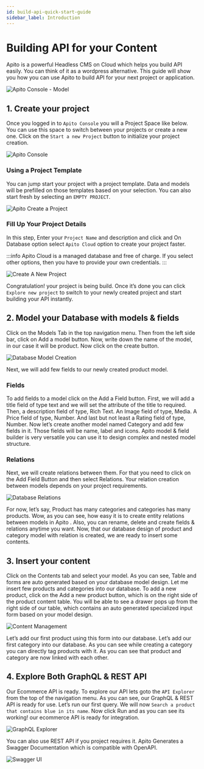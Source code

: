 ```yaml
---
id: build-api-quick-start-guide
sidebar_label: Introduction
---
```


# Building API for your Content


Apito is a powerful Headless CMS on Cloud which helps you build API easily. You can think of it as a wordpress alternative.
This guide will show you how you can use Apito to build API for your next project or application.

<div style={{height: '20px'}} />

![Apito Console - Model](https://cdn.apito.io/media/shikho_website_v2_8ma77/30RCY24Q15_Apito_Console___Model.png)


## 1. Create your project

Once you logged in to `Apito Console` you will a Project Space like below. You can use this space to switch between your projects or create a new one.
Click on the `Start a new Project` button to initialize your project creation.

![Apito Console](https://cdn.apito.io/media/apito_documentation/MU3X8AXROW_Apito_Console___Empty_Project_Space.png)

### Using a Project Template

You can jump start your project with a project template. Data and models will be prefilled on those templates based on your selection.
You can also start fresh by selecting an `EMPTY PROJECT`.

![Apito Create a Project](https://cdn.apito.io/media/apito_documentation/DJU053J2LY_Apito_Console___New_Project_Template.png)

### Fill Up Your Project Details

In this step, Enter your `Project Name` and description and click and On Database option select `Apito Cloud` option to create your project faster.

:::info
Apito Cloud is a managed database and free of charge. If you select other options, then you have to provide your own credentials.
:::

![Create A New Project](https://cdn.apito.io/media/shikho_website_v2_8ma77/9I060CE7YK_Apito_Console___New_Todo_Project.png)

Congratulation! your project is being build. Once it’s done you can click
`Explore new project` to switch to your newly created project and start building your API instantly.

## 2. Model your Database with models & fields

Click on the Models Tab in the top navigation menu. Then from the left side bar, click on Add a model button. Now, write down the name of the model, in our case it will be product.
Now click on the create button.

![Database Model Creation](https://cdn.apito.io/media/apito_documentation/OUHYWT8VH4_Create_Model.png)

Next, we will add few fields to our newly created product model.

### Fields

To add fields to a model click on the Add a Field button. First, we will add a title field of
type text and we will set the attribute of the title to required. Then, a description field of type, Rich Text. An Image field of type, Media. A Price field of type, Number.
And last but not least a Rating field of type, Number. Now let’s create another model named Category and add few fields in it. Those fields will be name,
label and icons. Apito  model & field builder is very versatile you can use it to design complex and nested model structure.

### Relations

Next, we will create relations between them. For that you need to click on the
Add Field Button and then select Relations. Your relation creation between models depends on your project requirements.

![Database Relations](https://cdn.apito.io/media/apito_documentation/G7NHVB7U6I_Add_Fields.png)

For now, let’s say, Product has many categories and categories has many products. Wow, as you can see, how easy it is to create entity relations between models in Apito .
Also, you can rename, delete and create fields & relations anytime you want. Now, that our database design of product and category model with relation is created,
we are ready to insert some contents.

## 3. Insert your content

Click on the Contents tab and select your model. As you can see, Table and forms are auto generated based on your database model design.
Let me insert few products and categories into our database. To add a new product, click on the Add a new product button, which is on the right side of the product content table.
You will be able to see a drawer pops up from the right side of our table, which contains an auto generated specialized input form based on your model design.

![Content Management](https://cdn.apito.io/media/shikho_website_v2_8ma77/1ZGH5QE8U5_Apito_Console___Content.png)

Let’s add our first product using this form into our database. Let’s add our first category into our database.
As you can see while creating a category you can directly tag products with it. As you can see that product and category are now linked with each other.

## 4. Explore Both GraphQL & REST API

Our Ecommerce API is ready. To explore our API lets goto the `API Explorer` from the top of the navigation menu. As you can see, our GraphQL & REST API is ready for use.
Let’s run our first query. We will now `Search a product that contains blue in its name`. Now click Run and as you can see its working! our ecommerce API is ready for integration.

![GraphQL Explorer](https://cdn.apito.io/media/shikho_website_v2_8ma77/IN1TXKJPX5_Apito_Console___API.png)

You can also use REST API if you project requires it. Apito Generates a Swagger Documentation which is compatible with OpenAPI.

![Swagger UI](https://cdn.apito.io/media/apito_documentation/09SNMJMSIX_RESTful_API_Explorer.png)
